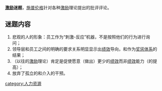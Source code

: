 '''[[激励|激励]]迷题'''，[[施普伦格|施普伦格]]针对各种[[激励|激励]]理论提出的批评评论。

==迷题内容==
#悲观的人的形象：员工作为“刺激-反应”机器，不是按照他们的行为进行询问；
#领导层和员工之间的明确的要求关系明显显示出[[绩效|绩效]]导向，和作为[[奖惩体系|奖惩体系]]的结果；
#（以往的[[激励|激励]]理论）肯定是促使愿意（做出）更少的[[绩效|绩效]]而非[[绩效|绩效]]能力（的提高）；
#放弃了孤立的和介入的干预。

[[category:人力资源|category:人力资源]]
